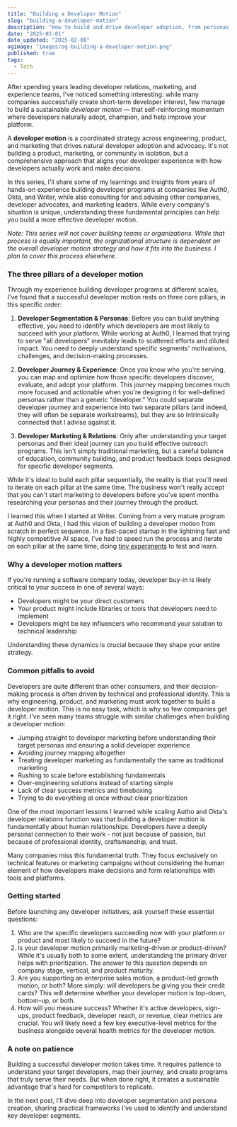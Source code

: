```yaml
---
title: "Building a Developer Motion"
slug: "building-a-developer-motion"
description: "How to build and drive developer adoption, from personas to marketing."
date: "2025-02-01"
date_updated: "2025-02-08"
ogimage: "images/og-building-a-developer-motion.png"
published: true
tags:
  - Tech
---
```

After spending years leading developer relations, marketing, and experience teams, I've noticed something interesting: while many companies successfully create short-term developer interest, few manage to build a sustainable *developer motion* &mdash; that self-reinforcing momentum where developers naturally adopt, champion, and help improve your platform.

A **developer motion** is a coordinated strategy across engineering, product, and marketing that drives natural developer adoption and advocacy. It's not building a product, marketing, or community in isolation, but a comprehensive approach that aligns your developer experience with how developers actually work and make decisions.

In this series, I'll share some of my learnings and insights from years of hands-on experience building developer programs at companies like Auth0, Okta, and Writer, while also consulting for and advising other companies, developer advocates, and marketing leaders. While every company's situation is unique, understanding these fundamental principles can help you build a more effective developer motion.

*Note: This series will not cover building teams or organizations. While that process is equally important, the orgnizational structure is dependent on the overall developer motion strategy and how it fits into the business. I plan to cover this process elsewhere.*

### The three pillars of a developer motion

Through my experience building developer programs at different scales, I've found that a successful developer motion rests on three core pillars, in this specific order:

1. **Developer Segmentation & Personas**: Before you can build anything effective, you need to identify which developers are most likely to succeed with your platform. While working at Auth0, I learned that trying to serve "all developers" inevitably leads to scattered efforts and diluted impact. You need to deeply understand specific segments' motivations, challenges, and decision-making processes.

2. **Developer Journey & Experience**: Once you know who you're serving, you can map and optimize how those specific developers discover, evaluate, and adopt your platform. This journey mapping becomes much more focused and actionable when you're designing it for well-defined personas rather than a generic "developer." You could separate developer journey and experience into two separate pillars (and indeed, they will often be separate workstreams), but they are so intrinsically connected that I advise against it.

3. **Developer Marketing & Relations**: Only after understanding your target personas and their ideal journey can you build effective outreach programs. This isn't simply traditional marketing, but a careful balance of education, community building, and product feedback loops designed for specific developer segments.

While it's ideal to build each pillar sequentially, the reality is that you'll need to iterate on each pillar at the same time. The business won't really accept that you can't start marketing to developers before you've spent months researching your personas and their journey through the product.

I learned this when I started at Writer. Coming from a very mature program at Auth0 and Okta, I had this vision of building a developer motion from scratch in perfect sequence. In a fast-paced startup in the lightning fast and highly competitive AI space, I've had to speed run the process and iterate on each pillar at the same time, doing [tiny experiments](/how-to-finish-what-you-start) to test and learn.

### Why a developer motion matters

If you're running a software company today, developer buy-in is likely critical to your success in one of several ways:
- Developers might be your direct customers
- Your product might include libraries or tools that developers need to implement
- Developers might be key influencers who recommend your solution to technical leadership

Understanding these dynamics is crucial because they shape your entire strategy. 

### Common pitfalls to avoid

Developers are quite different than other consumers, and their decision-making process is often driven by technical and professional identity. This is why engineering, product, and marketing must work together to build a developer motion. This is no easy task, which is why so few companies get it right. I've seen many teams struggle with similar challenges when building a developer motion:

- Jumping straight to developer marketing before understanding their target personas and ensuring a solid developer experience
- Avoiding journey mapping altogether
- Treating developer marketing as fundamentally the same as traditional marketing
- Rushing to scale before establishing fundamentals
- Over-engineering solutions instead of starting simple
- Lack of clear success metrics and timeboxing
- Trying to do everything at once without clear prioritization

One of the most important lessons I learned while scaling Autho and Okta's developer relations function was that building a developer motion is fundamentally about human relationships. Developers have a deeply personal connection to their work - not just because of passion, but because of professional identity, craftsmanship, and trust.

Many companies miss this fundamental truth. They focus exclusively on technical features or marketing campaigns without considering the human element of how developers make decisions and form relationships with tools and platforms.

### Getting started

Before launching any developer initiatives, ask yourself these essential questions:

1. Who are the specific developers succeeding now with your platform or product and most likely to succeed in the future?
2. Is your developer motion primarily marketing-driven or product-driven? While it's usually both to some extent, understanding the primary driver helps with prioritization. The answer to this question depends on company stage, vertical, and product maturity.
3. Are you supporting an enterprise sales motion, a product-led growth motion, or both? More simply: will developers be giving you their credit cards? This will determine whether your developer motion is top-down, bottom-up, or both. 
4. How will you measure success? Whether it's active developers, sign-ups, product feedback, developer reach, or revenue, clear metrics are crucial. You will likely need a few key executive-level metrics for the business alongside several health metrics for the developer motion.

### A note on patience

Building a successful developer motion takes time. It requires patience to understand your target developers, map their journey, and create programs that truly serve their needs. But when done right, it creates a sustainable advantage that's hard for competitors to replicate.

In the next post, I'll dive deep into developer segmentation and persona creation, sharing practical frameworks I've used to identify and understand key developer segments.